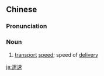 {{also|运速}}
==Chinese==
{{zh-forms|s=运速}}

===Pronunciation===
{{zh-pron
|m=yùnsù
|cat=n
}}

===Noun===
{{zh-noun}}

# [[transport]] [[speed]]; speed of [[delivery]]

[[ja:運速]]